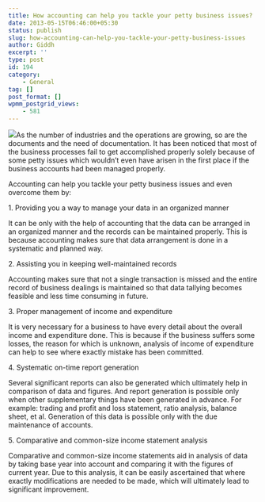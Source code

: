 ```yaml
---
title: How accounting can help you tackle your petty business issues?
date: 2013-05-15T06:46:00+05:30
status: publish
slug: how-accounting-can-help-you-tackle-your-petty-business-issues
author: Giddh
excerpt: ''
type: post
id: 194
category:
    - General
tag: []
post_format: []
wpmm_postgrid_views:
    - 581
---
```

<img class="wp-block-image size-large" src = "https://miro.medium.com/max/440/0*vGp-U6ryF1xNpJo1.png" />As the number of industries and the operations are growing, so are the documents and the need of documentation. It has been noticed that most of the business processes fail to get accomplished properly solely because of some petty issues which wouldn’t even have arisen in the first place if the business accounts had been managed properly.

Accounting can help you tackle your petty business issues and even overcome them by:

1\. Providing you a way to manage your data in an organized manner

It can be only with the help of accounting that the data can be arranged in an organized manner and the records can be maintained properly. This is because accounting makes sure that data arrangement is done in a systematic and planned way.

2\. Assisting you in keeping well-maintained records

Accounting makes sure that not a single transaction is missed and the entire record of business dealings is maintained so that data tallying becomes feasible and less time consuming in future.

3\. Proper management of income and expenditure

It is very necessary for a business to have every detail about the overall income and expenditure done. This is because if the business suffers some losses, the reason for which is unknown, analysis of income of expenditure can help to see where exactly mistake has been committed.

4\. Systematic on-time report generation

Several significant reports can also be generated which ultimately help in comparison of data and figures. And report generation is possible only when other supplementary things have been generated in advance. For example: trading and profit and loss statement, ratio analysis, balance sheet, et al. Generation of this data is possible only with the due maintenance of accounts.

5\. Comparative and common-size income statement analysis

Comparative and common-size income statements aid in analysis of data by taking base year into account and comparing it with the figures of current year. Due to this analysis, it can be easily ascertained that where exactly modifications are needed to be made, which will ultimately lead to significant improvement.